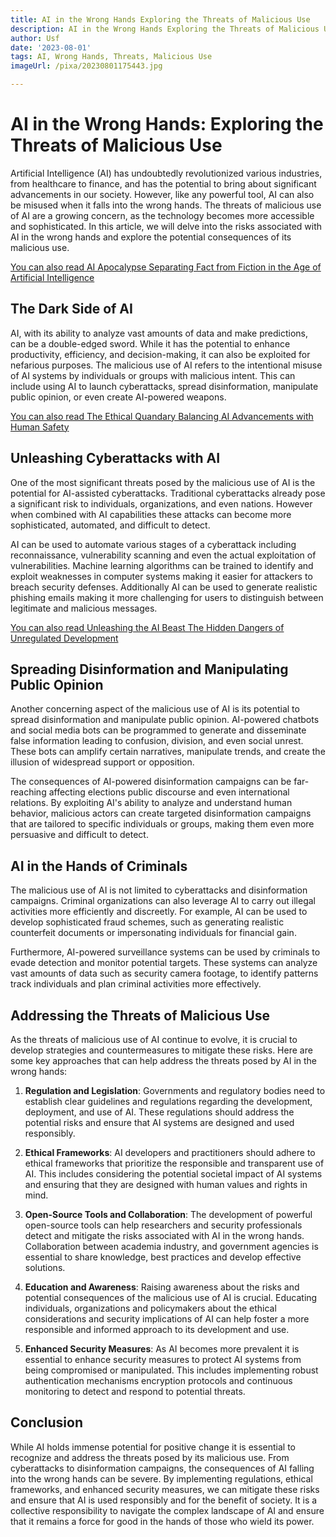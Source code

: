 ```yaml
---
title: AI in the Wrong Hands Exploring the Threats of Malicious Use
description: AI in the Wrong Hands Exploring the Threats of Malicious Use
author: Usf
date: '2023-08-01'
tags: AI, Wrong Hands, Threats, Malicious Use
imageUrl: /pixa/20230801175443.jpg

---
```

# AI in the Wrong Hands: Exploring  the Threats of Malicious Use

Artificial Intelligence (AI) has undoubtedly revolutionized  various industries, from healthcare to finance,  and has the potential to bring about significant advancements in  our society.  However, like any powerful tool, AI can also be misused when it falls into the wrong hands. The threats of  malicious use of AI  are a growing  concern, as the technology becomes more accessible and sophisticated. In this article, we will delve into the risks associated with AI in the wrong hands and explore the potential consequences of its malicious use.

[You  can also read AI Apocalypse  Separating Fact from Fiction in the Age of Artificial Intelligence](AI%20Apocalypse%20Separating%20Fact%20from%20Fiction%20in%20the%20Age%20of%20Artificial%20Intelligence)


## The  Dark Side of AI

AI, with its ability to  analyze vast  amounts of data and make predictions, can be a double-edged sword.  While it has the potential to enhance productivity, efficiency, and decision-making,  it can also be exploited for nefarious purposes. The malicious use of AI refers to the intentional misuse of AI systems by individuals or groups with malicious intent. This can include using  AI  to launch  cyberattacks, spread disinformation, manipulate public opinion, or even create AI-powered weapons.

[You can also read  The  Ethical  Quandary Balancing AI Advancements with Human Safety](The%20Ethical%20Quandary%20Balancing%20AI%20Advancements%20with%20Human%20Safety)


## Unleashing Cyberattacks with AI

One of  the most significant threats posed by the  malicious use of AI is the potential for  AI-assisted cyberattacks. Traditional  cyberattacks already pose a  significant risk to individuals, organizations, and even  nations. However when combined with AI capabilities these attacks can become more sophisticated, automated, and  difficult to detect.

AI can be used to automate various stages of a cyberattack including reconnaissance, vulnerability scanning and even the actual exploitation of vulnerabilities. Machine learning algorithms can be trained to identify and exploit weaknesses  in computer systems making it easier for attackers to breach security defenses.  Additionally AI can be used  to generate realistic phishing emails making it more challenging for users to distinguish between legitimate and malicious messages.

[You can also  read Unleashing the  AI Beast  The Hidden Dangers of Unregulated Development](Unleashing%20the%20AI%20Beast%20The%20Hidden%20Dangers%20of%20Unregulated%20Development)


## Spreading Disinformation and Manipulating Public Opinion

Another concerning aspect of the malicious  use of AI is its potential to  spread disinformation and manipulate public opinion. AI-powered chatbots and social media bots can be programmed to generate and disseminate  false  information leading to confusion, division, and even social unrest. These bots can amplify certain narratives,  manipulate trends, and  create the  illusion of widespread support or opposition.

The consequences of  AI-powered disinformation campaigns can be far-reaching affecting elections  public discourse and even  international relations. By exploiting AI's ability to analyze and understand human behavior, malicious  actors can create targeted  disinformation campaigns  that are tailored to specific individuals or  groups, making  them even more persuasive and difficult to detect.

## AI in the Hands of Criminals

The malicious  use of  AI  is not  limited to  cyberattacks and disinformation campaigns. Criminal organizations can also  leverage AI to carry out  illegal activities more efficiently and discreetly. For example, AI can be used to develop sophisticated fraud schemes, such as generating realistic counterfeit documents  or impersonating individuals for financial gain.

Furthermore, AI-powered surveillance systems can be used by criminals to evade detection and monitor potential targets. These systems can analyze vast amounts of data such as security camera footage, to identify patterns track individuals and plan criminal activities more effectively.

##  Addressing the Threats of Malicious Use

As the threats of  malicious  use of AI continue to evolve, it is crucial to develop strategies and countermeasures to mitigate  these risks. Here  are some key approaches that can help address the threats posed by AI in the wrong hands:

1. **Regulation and Legislation**: Governments and  regulatory bodies  need to establish clear  guidelines and regulations regarding the development, deployment, and use of AI. These regulations should address the potential risks and ensure that  AI systems are designed and used responsibly.

2. **Ethical  Frameworks**: AI developers and practitioners  should adhere to ethical frameworks that prioritize the responsible and transparent use of AI. This includes considering the potential societal impact of AI systems and ensuring that they are designed with human values and rights  in mind.

3. **Open-Source Tools and Collaboration**:  The development of powerful open-source tools  can help researchers and security professionals detect and mitigate the risks associated with AI in the wrong hands. Collaboration between academia industry,  and government agencies  is essential to share knowledge, best practices and develop effective solutions.

4.  **Education and Awareness**: Raising awareness about the risks and potential consequences of the malicious use of AI is crucial. Educating individuals, organizations and policymakers about the ethical considerations and security implications of AI can help foster a more responsible and informed  approach to its development and use.

5.  **Enhanced Security Measures**: As AI becomes more prevalent it is essential to enhance security measures to protect AI systems from being compromised or  manipulated. This includes implementing robust authentication mechanisms encryption protocols and continuous  monitoring to  detect and respond  to potential threats.

## Conclusion

While AI holds immense potential for positive change it  is essential to recognize  and address the threats posed by  its malicious use. From cyberattacks to disinformation campaigns, the consequences of AI falling into the wrong hands can be severe. By implementing regulations, ethical frameworks, and enhanced security measures, we can mitigate these risks and ensure that AI is used  responsibly  and for the benefit of society. It is a  collective responsibility to navigate  the complex landscape of AI and ensure that it remains a force  for  good in the hands  of those who wield its power.
